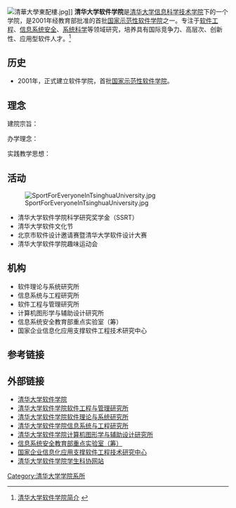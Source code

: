 {{Infobox University Department
 |名称     = 清华大学软件学院
 |其他名称 = School of Software, Tsinghua University
 |徽标     = [[File:School_of_Software,_Tsinghua_University.svg|200px]]
 |徽标说明 =
 |隶属     = [[清华大学信息科学技术学院|清华大学信息科学技术学院]]
 |建立时间 = 2001年
 |关闭时间 =
 |类型     = [[示范性软件学院|示范性软件学院]]
 |下属     = 4个研究所<br/>1个国家级工程技术研究中心<br/>1个教育部重点实验室
 |主管官员 =
 |主席     =
 |党委书记 = [[王斌|王斌]]
 |院长     = [[王建民|王建民]]
 |系主任   =
 |所长     =
 |部长     =
 |主任     =
 |头衔     = 副院长
 |头衔人名 = 王建民、[[丁贵广|丁贵广]]、[[张慧_(清华大学)|张慧]]
 |教师     = 30名<br/>1名院士，3名杰青<br/>10名教授，14名副教授<br/>1名客座教授，1名高访学者
 |员工     =
 |学生     = 800人
 |本科生   = 240人
 |研究生   = 493人
 |博士生   = 67人
 |其他学生 =
 |地址     = {{CHN}}[[北京市|北京市]][[海淀区|海淀区]][[清华园|清华园]]
 |国家     =
 |省       =
 |市       =
 |坐标     =
 |网址     = http://www.thss.tsinghua.edu.cn
 |标志     =
 |脚注     =
}}
[[File:清華大學東配樓.jpg|thumb]]]]
'''清华大学软件学院'''是[[清华大学|清华大学]][[清华大学信息科学技术学院|信息科学技术学院]]下的一个学院，是2001年经教育部批准的首批[[国家示范性软件学院|国家示范性软件学院]]之一。专注于[[软件工程|软件工程]]、[[信息系统安全|信息系统安全]]、[[系统科学|系统科学]]等领域研究，培养具有国际竞争力、高层次、创新性、应用型软件人才。<ref>[http://www.thss.tsinghua.edu.cn/docinfo/board5/boardlist.jsp?columnId=0010201&parentColumnId=00102 清华大学软件学院简介] {{webarchive|url=https://web.archive.org/web/20101122161454/http://www.thss.tsinghua.edu.cn/docinfo/board5/boardlist.jsp?columnId=0010201&parentColumnId=00102 |date=2010-11-22 }}</ref>

== 历史 ==
*2001年，正式建立软件学院，首批[[国家示范性软件学院|国家示范性软件学院]]。

== 理念 ==
建院宗旨：
{{quote|<big>质量第一、素质与技术并重、理论与实践结合</big>}}

办学理念：
{{quote|<big>教学立院、管理建院、学科兴院、科技强院</big>}}

实践教学思想：
{{quote|<big>练中学、练中闯、练中创</big>}}

== 活动 ==
[[File:SportForEveryoneInTsinghuaUniversity.jpg|thumb]]
*清华大学软件学院科学研究奖学金（SSRT）
*清华大学软件文化节
*北京市软件设计邀请赛暨清华大学软件设计大赛
*清华大学软件学院趣味运动会
== 机构 ==
*软件理论与系统研究所
*信息系统与工程研究所
*软件工程与管理研究所
*计算机图形学与辅助设计研究所
*信息系统安全教育部重点实验室（筹）
*国家企业信息化应用支撑软件工程技术研究中心

== 参考链接 ==
{{Reflist}}
==外部链接==
*[http://www.thss.tsinghua.edu.cn 清华大学软件学院] {{Wayback|url=http://www.thss.tsinghua.edu.cn/ |date=20080116021922 }}
*[http://sem.thss.tsinghua.edu.cn 清华大学软件学院软件工程与管理研究所]{{dead link|date=2018年3月 |bot=InternetArchiveBot |fix-attempted=yes }}
*[https://web.archive.org/web/20090802014732/http://www.thss.tsinghua.edu.cn/sts/main1.htm 清华大学软件学院软件理论与系统研究所]
*[http://ise.thss.tsinghua.edu.cn/ 清华大学软件学院信息系统与工程研究所] {{Wayback|url=http://ise.thss.tsinghua.edu.cn/ |date=20170509202117 }}
*[http://cgcad.thss.tsinghua.edu.cn/ 清华大学软件学院计算机图形学与辅助设计研究所] {{Wayback|url=http://cgcad.thss.tsinghua.edu.cn/ |date=20210405114404 }}
*[http://www.iss-lab.tsinghua.edu.cn/ 信息系统安全教育部重点实验室（筹）]{{dead link|date=2018年3月 |bot=InternetArchiveBot |fix-attempted=yes }}
*[https://web.archive.org/web/20081012151151/http://www.eis.org.cn/ 国家企业信息化应用支撑软件工程技术研究中心]
*[http://www.ssast.org  清华大学软件学院学生科协网站] {{Wayback|url=http://www.ssast.org/ |date=20170911163941 }}

{{清华大学/院系}}
{{示范性软件学院}}
[[Category:清华大学学院系所|Category:清华大学学院系所]]